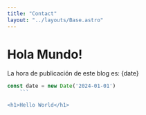 ```yaml
---
title: "Contact"
layout: "../layouts/Base.astro"
---
```


# Hola Mundo!

La hora de publicación de este blog es: {date}

```jsx
const date = new Date('2024-01-01')
	```

<h1>Hello World</h1>
